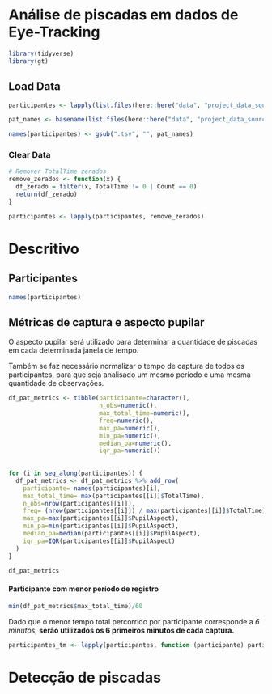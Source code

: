 # Análise de piscadas em dados de Eye-Tracking

```r
library(tidyverse)
library(gt)
```

## Load Data

```r
participantes <- lapply(list.files(here::here("data", "project_data_source", "Processados","Eye_Tracking", "Controle"), full.names = TRUE), read_tsv)

pat_names <- basename(list.files(here::here("data", "project_data_source", "Processados","Eye_Tracking", "Controle"), full.names = TRUE))

names(participantes) <- gsub(".tsv", "", pat_names)
```

### Clear Data

```r
# Remover TotalTime zerados
remove_zerados <- function(x) {
  df_zerado = filter(x, TotalTime != 0 | Count == 0)
  return(df_zerado)
}

participantes <- lapply(participantes, remove_zerados)
```

# Descritivo

## Participantes

```r
names(participantes)
```

## Métricas de captura e aspecto pupilar

O aspecto pupilar será utilizado para determinar a quantidade de piscadas em cada determinada janela de tempo.

Também se faz necessário normalizar o tempo de captura de todos os participantes, para que seja analisado um mesmo período e uma mesma quantidade de observações.

```r

df_pat_metrics <- tibble(participante=character(),
                         n_obs=numeric(),
                         max_total_time=numeric(),
                         freq=numeric(),
                         max_pa=numeric(),
                         min_pa=numeric(),
                         median_pa=numeric(),
                         iqr_pa=numeric())
                         
                         
for (i in seq_along(participantes)) {
  df_pat_metrics <- df_pat_metrics %>% add_row(
    participante= names(participantes)[i],
    max_total_time= max(participantes[[i]]$TotalTime),
    n_obs=nrow(participantes[[i]]),
    freq= (nrow(participantes[[i]]) / max(participantes[[i]]$TotalTime)),
    max_pa=max(participantes[[i]]$PupilAspect),
    min_pa=min(participantes[[i]]$PupilAspect),
    median_pa=median(participantes[[i]]$PupilAspect),
    iqr_pa=IQR(participantes[[i]]$PupilAspect)
  )
}

df_pat_metrics
```

#### Participante com menor período de registro

```r
min(df_pat_metrics$max_total_time)/60
```

Dado que o menor tempo total percorrido por participante corresponde a *6 minutos*, **serão utilizados os 6 primeiros minutos de cada captura.**

```r
participantes_tm <- lapply(participantes, function (participante) participante[participante$TotalTime <= 360,] )
```

# Detecção de piscadas
